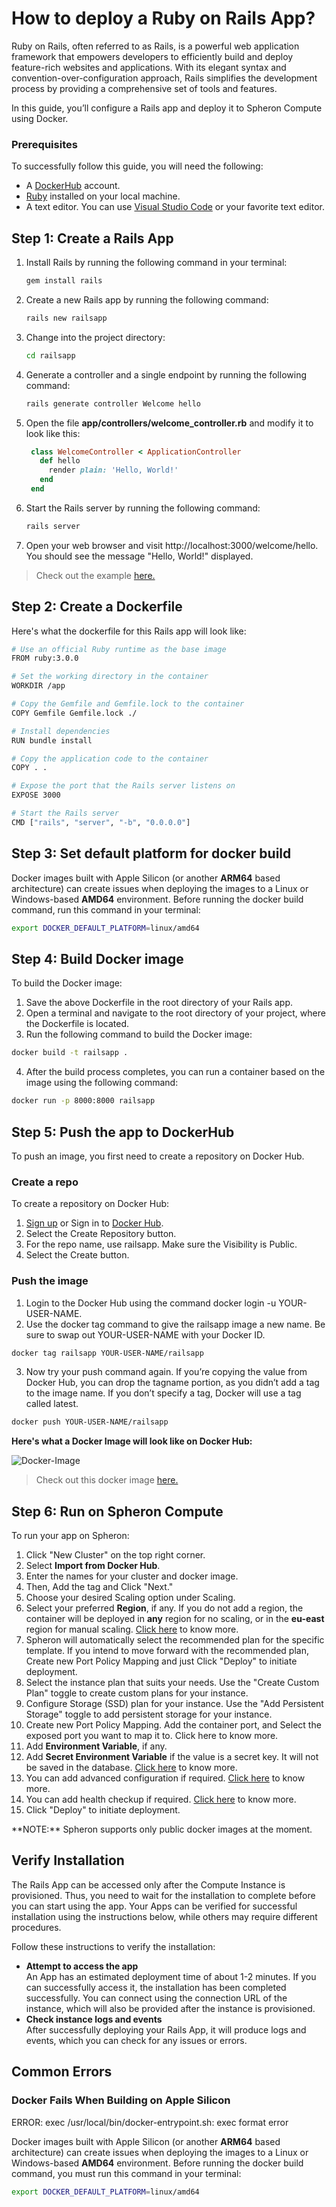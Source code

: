 
# How to deploy a Ruby on Rails App?

Ruby on Rails, often referred to as Rails, is a powerful web application framework that empowers developers to efficiently build and deploy feature-rich websites and applications. With its elegant syntax and convention-over-configuration approach, Rails simplifies the development process by providing a comprehensive set of tools and features.

In this guide, you’ll configure a Rails app and deploy it to Spheron Compute using Docker.

### Prerequisites

To successfully follow this guide, you will need the following:

- A [DockerHub](https://hub.docker.com/) account.
- [Ruby](https://www.ruby-lang.org/en/documentation/installation/) installed on your local machine.
- A text editor. You can use [Visual Studio Code](https://code.visualstudio.com/) or your favorite text editor.

## Step 1: Create a Rails App

1. Install Rails by running the following command in your terminal:

   ```sh
   gem install rails
   ```

2. Create a new Rails app by running the following command:
   ```sh
   rails new railsapp
   ```
3. Change into the project directory:
   ```sh
   cd railsapp
   ```
4. Generate a controller and a single endpoint by running the following command:
   ```sh
   rails generate controller Welcome hello
   ```
5. Open the file **app/controllers/welcome_controller.rb** and modify it to look like this:
   ```ruby
    class WelcomeController < ApplicationController
      def hello
        render plain: 'Hello, World!'
      end
    end
   ```
6. Start the Rails server by running the following command:
   ```sh
   rails server
   ```
7. Open your web browser and visit http://localhost:3000/welcome/hello. You should see the message "Hello, World!" displayed.

> Check out the example [here.](https://github.com/spheronFdn/docs/tree/main/examples/railsapp)

## Step 2: Create a Dockerfile

Here's what the dockerfile for this Rails app will look like:

```sh
# Use an official Ruby runtime as the base image
FROM ruby:3.0.0

# Set the working directory in the container
WORKDIR /app

# Copy the Gemfile and Gemfile.lock to the container
COPY Gemfile Gemfile.lock ./

# Install dependencies
RUN bundle install

# Copy the application code to the container
COPY . .

# Expose the port that the Rails server listens on
EXPOSE 3000

# Start the Rails server
CMD ["rails", "server", "-b", "0.0.0.0"]
```

## Step 3: Set default platform for docker build

Docker images built with Apple Silicon (or another **ARM64** based architecture) can create issues when deploying the images to a Linux or Windows-based **AMD64** environment.
Before running the docker build command, run this command in your terminal:

```sh
export DOCKER_DEFAULT_PLATFORM=linux/amd64
```

## Step 4: Build Docker image

To build the Docker image:

1. Save the above Dockerfile in the root directory of your Rails app.
2. Open a terminal and navigate to the root directory of your project, where the Dockerfile is located.
3. Run the following command to build the Docker image:

```sh
docker build -t railsapp .
```

4. After the build process completes, you can run a container based on the image using the following command:

```sh
docker run -p 8000:8000 railsapp
```

## Step 5: Push the app to DockerHub

To push an image, you first need to create a repository on Docker Hub.

### Create a repo

To create a repository on Docker Hub:

1. [Sign up](https://www.docker.com/pricing?utm_source=docker&utm_medium=webreferral&utm_campaign=docs_driven_upgrade) or Sign in to [Docker Hub](https://hub.docker.com/).
2. Select the Create Repository button.
3. For the repo name, use railsapp. Make sure the Visibility is Public.
4. Select the Create button.

### Push the image

1. Login to the Docker Hub using the command docker login -u YOUR-USER-NAME.
2. Use the docker tag command to give the railsapp image a new name. Be sure to swap out YOUR-USER-NAME with your Docker ID.

```sh
docker tag railsapp YOUR-USER-NAME/railsapp
```

3. Now try your push command again. If you’re copying the value from Docker Hub, you can drop the tagname portion, as you didn’t add a tag to the image name. If you don’t specify a tag, Docker will use a tag called latest.

```sh
docker push YOUR-USER-NAME/railsapp
```

**Here's what a Docker Image will look like on Docker Hub:**

![Docker-Image](assets/docker-image.png)

> Check out this docker image [here.](https://hub.docker.com/r/rekpero/nft-minter-server/tags)

## Step 6: Run on Spheron Compute

To run your app on Spheron:

1. Click "New Cluster" on the top right corner.
2. Select **Import from Docker Hub**.
3. Enter the names for your cluster and docker image.
4. Then, Add the tag and Click "Next."
5. Choose your desired Scaling option under Scaling.
6. Select your preferred **Region**, if any. If you do not add a region, the container will be deployed in **any** region for no scaling, or in the **eu-east** region for manual scaling. [Click here](/compute/cluster/#region) to know more.
7. Spheron will automatically select the recommended plan for the specific template. If you intend to move forward with the recommended plan, Create new Port Policy Mapping and just Click "Deploy" to initiate deployment.
8. Select the instance plan that suits your needs. Use the "Create Custom Plan" toggle to create custom plans for your instance.
9. Configure Storage (SSD) plan for your instance. Use the "Add Persistent Storage" toggle to add persistent storage for your instance.
10. Create new Port Policy Mapping. Add the container port, and Select the exposed port you want to map it to. Click here to know more.
11. Add **Environment Variable**, if any.
12. Add **Secret Environment Variable** if the value is a secret key. It will not be saved in the database. [Click here](/compute/cluster/#environment-variables) to know more.
13. You can add advanced configuration if required. [Click here](/compute/cluster/#advanced-configuration) to know more.
14. You can add health checkup if required. [Click here](/compute/cluster/#health-checkup) to know more.
15. Click "Deploy" to initiate deployment.

<Callout type="info">
  **NOTE:** Spheron supports only public docker images at the moment.
</Callout>

## Verify Installation

The Rails App can be accessed only after the Compute Instance is provisioned.
Thus, you need to wait for the installation to complete before you can start using the app.
Your Apps can be verified for successful installation using the instructions below, while others may require different procedures.

Follow these instructions to verify the installation:

- **Attempt to access the app** \
  An App has an estimated deployment time of about 1-2 minutes.
  If you can successfully access it, the installation has been completed successfully.
  You can connect using the connection URL of the instance, which will also be provided after the instance is provisioned.
- **Check instance logs and events** \
  After successfully deploying your Rails App, it will produce logs and events, which you can check for any issues or errors.

## Common Errors

### Docker Fails When Building on Apple Silicon

<Callout type="error">
  ERROR: exec /usr/local/bin/docker-entrypoint.sh: exec format error
</Callout>

Docker images built with Apple Silicon (or another **ARM64** based architecture) can create issues when deploying the images to a Linux or Windows-based **AMD64** environment.
Before running the docker build command, you must run this command in your terminal:

```sh
export DOCKER_DEFAULT_PLATFORM=linux/amd64
```

<Navigation name="Deploy Rails App" />
